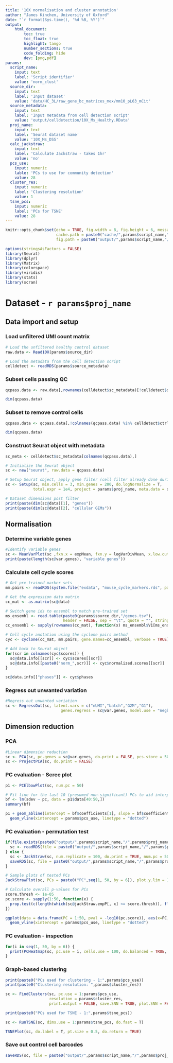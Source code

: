 ```yaml
---
title: '10X normalisation and cluster annotation'
author: "James Kinchen, University of Oxford"
date: "`r format(Sys.time(), '%d %B, %Y')`"
output: 
    html_document:
        toc: true
        toc_float: true
        highlight: tango
        number_sections: true
        code_folding: hide
        dev: [png,pdf]
params:
  script_name:
    input: text
    label: 'Script identifier'
    value: 'norm_clust'
  source_dir:
    input: text
    label: 'Input dataset'
    value: 'data/HC_3L/raw_gene_bc_matrices_mex/mm10_pL63_mCit'
  source_metadata:
    input: text
    label: 'Input metadata from cell detection script'
    value: 'output/celldetection/10X_Ms_Healthy.RData'
  proj_name:
    input: text
    label: 'Seurat dataset name'
    value: '10X_Ms_DSS'
  calc_jackstraw:
    input: text
    label: 'Calculate Jackstraw - takes 1hr'
    value: 'no'
  pcs_use:
    input: numeric
    lable: 'PCs to use for community detection'
    value: 28
  cluster_res:
    input: numeric
    label: 'Clustering resolution'
    value: 1
  tsne_pcs:
    input: numeric
    label: 'PCs for TSNE'
    value: 28
---
```


```r

knitr::opts_chunk$set(echo = TRUE, fig.width = 8, fig.height = 6, message = FALSE, warning = FALSE, cache = TRUE, 
                      cache.path = paste0("cache/",params$script_name,"/",params$proj_name,"/"),
                      fig.path = paste0("output/",params$script_name,"/",params$proj_name,"/"))

```

```r

options(stringsAsFactors = FALSE)
library(Seurat)
library(dplyr)
library(Matrix)
library(colorspace)
library(viridis)
library(stats)
library(scran)

```

# Dataset - `r params$proj_name`

## Data import and setup

### Load unfiltered UMI count matrix

```r

# Load the unfiltered healthy control dataset
raw.data <- Read10X(params$source_dir)

# Load the metadata from the cell detection script
celldetect <- readRDS(params$source_metadata)

```

### Subset cells passing QC

```r

qcpass.data <- raw.data[,rownames(celldetect$sc_metadata)[!celldetect$sc_metadata$qc_all]]

dim(qcpass.data)

```

### Subset to remove control cells

```r

qcpass.data <- qcpass.data[,!colnames(qcpass.data) %in% celldetect$ctrl_bcs]

dim(qcpass.data)

```

### Construct Seurat object with metadata

```r
sc_meta <- celldetect$sc_metadata[colnames(qcpass.data),]

# Initialize the Seurat object
sc <- new("seurat", raw.data = qcpass.data)

# Setup Seurat object, apply gene filter (cell filter already done during cell detection)
sc <- Setup(sc, min.cells = 3, min.genes = 200, do.logNormalize = T, 
            total.expr = 1e4, project = params$proj_name, meta.data = sc_meta)

# Dataset dimensions post filter
print(paste(dim(sc@data)[1], "genes"))
print(paste(dim(sc@data)[2], "cellular GEMs"))

```

## Normalisation

### Determine variable genes

```r

#Identify variable genes
sc <- MeanVarPlot(sc ,fxn.x = expMean, fxn.y = logVarDivMean, x.low.cutoff = 0.0125, x.high.cutoff = 3, y.cutoff = 0.5, do.contour = F)
print(paste(length(sc@var.genes), "variable genes"))

```


### Calculate cell cycle scores

```r

# Get pre-trained marker sets
mm.pairs <- readRDS(system.file("exdata", "mouse_cycle_markers.rds", package="scran"))

# Get the expression data matrix
cc_mat <- as.matrix(sc@data)

# Switch gene ids to ensembl to match pre-trained set
ms_ensembl <- read.table(paste0(params$source_dir,"/genes.tsv"),
                         header = FALSE, sep = "\t", quote = "", stringsAsFactors = FALSE)
cc_ensembl <- sapply(rownames(cc_mat), function(x) ms_ensembl$V1[ms_ensembl$V2==x][1])

# Cell cycle anotation using the cyclone pairs method
cyc <- cyclone(cc_mat, mm.pairs, gene.names=cc_ensembl, verbose = TRUE)

# Add back to Seurat object
for(scr in colnames(cyc$scores)) {
  sc@data.info[[scr]] <- cyc$scores[[scr]]
  sc@data.info[[paste0("norm_",scr)]] <- cyc$normalized.scores[[scr]]
}

sc@data.info[["phases"]] <- cyc$phases

```

### Regress out unwanted variation

```r

#Regress out unwanted variation
sc <- RegressOut(sc, latent.vars = c("nUMI","batch","G2M","G1"), 
                        genes.regress = sc@var.genes, model.use = "negbinom")

```

## Dimension reduction

### PCA

```r

#Linear dimension reduction
sc <- PCA(sc, pc.genes = sc@var.genes, do.print = FALSE, pcs.store = 50)
sc <- ProjectPCA(sc, do.print = FALSE)

```

### PC evaluation - Scree plot

```r

p1 <- PCElbowPlot(sc, num.pc = 50)

# Fit line for the last 10 (presumed non-significant) PCs to aid interpretation
bf <- lm(sdev ~ pc, data = p1$data[40:50,])
summary(bf)

p1 + geom_abline(intercept = bf$coefficients[1], slope = bf$coefficients[2], linetype = "dashed") + 
  geom_vline(xintercept = params$pcs_use, linetype = "dotted")

```

### PC evaluation - permutation test

```r

if(file.exists(paste0("output/",params$script_name,"/",params$proj_name,"/sc_jackstraw.RData")) & params$calc_jackstraw == "no") {
  sc <- readRDS(file = paste0("output/",params$script_name,"/",params$proj_name,"/sc_jackstraw.RData"))
} else {
  sc <- JackStraw(sc, num.replicate = 100, do.print = TRUE, num.pc = 50)
  saveRDS(sc, file = paste0("output/",params$script_name,"/",params$proj_name,"/sc_jackstraw.RData"))
}

```

```r

# Sample plots of tested PCs
JackStrawPlot(sc, PCs = paste0("PC",seq(1, 50, by = 6)), plot.y.lim = 1.0, score.thresh = 1e-05)

# Calculate overall p-values for PCs
score.thresh <- 1e-05
pc.score <- sapply(1:50, function(x) {
  prop.test(c(length(which(sc@jackStraw.empP[, x] <= score.thresh)), floor(nrow(sc@jackStraw.empP) * score.thresh)), c(nrow(sc@jackStraw.empP), nrow(sc@jackStraw.empP)))$p.val
})

ggplot(data = data.frame(PC = 1:50, pval = -log10(pc.score)), aes(x=PC, y=pval)) + geom_col() + labs(y="-log10(p value)") +
  geom_vline(xintercept = params$pcs_use, linetype = "dotted")

```

### PC evaluation - inspection

```r

for(i in seq(1, 50, by = 6)) {
  print(PCHeatmap(sc, pc.use = i, cells.use = 100, do.balanced = TRUE, labCol = NA, col.use = viridis(75)))
}

```

### Graph-based clustering

```r

print(paste0("PCs used for clustering - 1:",params$pcs_use))
print(paste0("Clustering resolution: ",params$cluster_res))

sc <- FindClusters(sc, pc.use = 1:params$pcs_use, 
                   resolution = params$cluster_res, 
                   print.output = FALSE, save.SNN = TRUE, plot.SNN = FALSE)

```

```r

print(paste0("PCs used for TSNE - 1:",params$tsne_pcs))

sc <- RunTSNE(sc, dims.use = 1:params$tsne_pcs, do.fast = T)

```

```r

TSNEPlot(sc, do.label = T, pt.size = 0.5, do.return = TRUE)

```

### Save out control cell barcodes

```r
  
saveRDS(sc, file = paste0("output/",params$script_name,"/",params$proj_name,"/sc_clustered.RData"))

```


